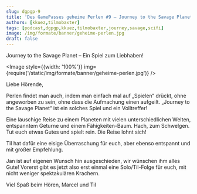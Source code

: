 ```yaml
---
slug: dgpgp-9
title: 'Des GamePasses geheime Perlen #9 – Journey to the Savage Planet'
authors: [kkuez,tilmobaxter]
tags: [podcast,dgpgp,kkuez,tilmobaxter,journey,savage,scifi]
image: /img/formate/banner/geheime-perlen.jpg
draft: false
---
```



Journey to the Savage Planet – Ein Spiel zum Liebhaben!

<Image style={{width: '100%'}} img={require('/static/img/formate/banner/geheime-perlen.jpg')} />

<!--truncate-->

Liebe Hörende,

Perlen findet man auch, indem man einfach mal auf „Spielen“ drückt, ohne angeworben zu sein, ohne dass die Aufmachung einen aufgeilt. „Journey to the Savage Planet“ ist ein solches Spiel und ein Volltreffer!

Eine lauschige Reise zu einem Planeten mit vielen unterschiedlichen Welten, entspanntem Geturne und einem Fähigkeiten-Baum. Hach, zum Schwelgen. Tut euch etwas Gutes und spielt rein. Die Reise lohnt sich!

Til hat dafür eine eisige Überraschung für euch, aber ebenso entspannt und mit großer Empfehlung.

Jan ist auf eigenen Wunsch hin ausgeschieden, wir wünschen ihm alles Gute! Vorerst gibt es jetzt also erst einmal eine Solo/Til-Folge für euch, mit nicht weniger spektakulären Krachern.

Viel Spaß beim Hören, Marcel und Til

<ReactPlayer
    width="100%"
    height="50px"
    controls
    url='https://m10z.picnotes.de/DesGamePassesGeheimePerlen/DesGamePassesGeheimePerlen_9.mp3'
/>
